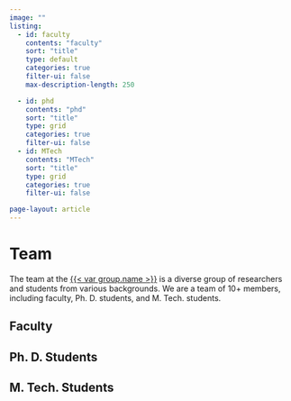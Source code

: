 ```yaml
---
image: ""
listing:
  - id: faculty
    contents: "faculty"
    sort: "title"
    type: default
    categories: true
    filter-ui: false
    max-description-length: 250

  - id: phd
    contents: "phd"
    sort: "title"
    type: grid
    categories: true
    filter-ui: false
  - id: MTech
    contents: "MTech"
    sort: "title"
    type: grid
    categories: true
    filter-ui: false

page-layout: article
---
```


# Team

The team at the <a style="color:none" href="/">{{< var group.name >}}</a> is a diverse group of researchers and students from various backgrounds. We are a team of 10+ members, including faculty, Ph. D. students, and M. Tech. students.

## Faculty
:::{#faculty .fix-list-default}
:::

## Ph. D. Students
:::{#phd}
:::

## M. Tech. Students
:::{#MTech}
:::


